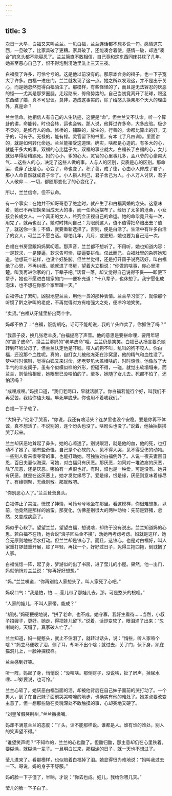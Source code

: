 ```yaml
---
---
---
```

title: 3
---



次日一大早，白福又来叫兰兰。一见白福，兰兰连话都不想多说一句。感情这东西，一旦破了，比家具破了更糟。家具破了，还能凑合着使，感情一破，却连“凑合”的念头都不能容忍了。兰兰简直不敢相信，自己竟和这东西同床共枕了几年。她甚至恶心自己了，恨不得泡到涝池里洗上三天三夜。

白福瘦了许多，可怜兮兮的。这是他以前没有的。那原本合身的褂子，也一下子宽大了许多。白福一进庄门，兰兰就发现了这一点。她之所以发现这，并不是出于关心，而是她忽然觉得白福陌生了。那模样，有些怪怪的了，而且是无法容忍的厌恶的怪——尤其是那罗圈腿，走起路来，侉侉势势的。自己当初竟离开了花球，跟这东西结了婚，真不可思议。莫非，造成这事实的，除了给憨头换亲那个天大的理由外，真是命？

兰兰信命。她相信人有自己的人生轨迹，这便是“命”。但兰兰又不认命。听一个算卦的讲，命能转，时也会转，运也会转。那人说，他算过许多命，大多应验。极少不灵的，是修行人的命。修桥的，铺路的，放生的，行善的，命都比算出的好。无子的，可有子。无禄的，能有禄。灵官留下的书里，有本《了凡四训》。里面讲的，就是如何转化命运。兰兰能接受这道理。确实，啥都是心造的。有多大的心，就能干多大的事。双福的心比猛子大，双福的事业就大。白福长了白福的心，女儿就迟早得给糟蹋死。妈的心小，爹的心大，灵官的心里事儿多，孟八爷的心豪爽大气……这些人的心，决定了这些人做的事。人与人的区别，实质是心的区别。那命运，说穿了还是心。心变了，命也变了。积了善，成了德，心由小人修成了君子，那小人命自然就成君子命了。小人损人利己，君子舍己为人。小人万人讨厌，君子人人敬仰……一切，都随那变化了的心变化了。

所以，兰兰信命，但不认命。

有一个事实：在她并不知哥哥患了绝症时，就产生了和白福离婚的念头。这意味着，她已不再把换亲当成天大的事，而一任命运摆布了。经历了太多的沧桑，小女孩会长成女人。一个真正的女人，终究会正视自己的命运。她的命毕竟只有一次，用完了，就再也没了。她时时拷问自己：为眼前这人，值不值得把命赔出去？值了，就送你一生；不值，就要重新选择了。否则，便是白活了。生活中有许多白活了的女人，可兰兰不愿白活。哪怕几年，几月，或更短，她也要为自己活一次。

白福在书房里跟妈妈絮叨着。那声音，兰兰都不想听了。不用听，她也知道内容：一是软求，一是硬逼，软求告可怜，硬逼要拼命。仅此而己。白福肚里的杂碎她知道。他想玩个花样，也没个好脏腑。但兰兰觉得，还是打开窗子说亮话好，叫白福绝了心思，不再纠缠。她就进了书房，望着大立柜说：“你做的啥事，你心里清楚。叫我再进你家的门，下辈子吧。”话音一落，却又觉得自己说得不妥——即便下辈子，她也不愿进白福家的门——便补充道：“十八辈子，也休想了。我宁愿化成泡沫，也不想在你那个家里蹲一天。”

白福停止了絮叨，凶狠地望兰兰，用他一贯的那种表情。兰兰早习惯了，就像那个听惯了黔之驴叫的老虎，不再觉得对方有啥强大之处，便冷冷地笑笑。

“卖货。”白福从牙缝里挤出两个字。

妈却不依了：“白福，饭能胡吃，话可不能胡说，我的丫头咋卖了，你抓住了吗？”

“我羔子皮，换几张老羊皮。”白福提高了声音。他的意思是要拼命哩，要用年轻的“羔子皮命”，换兰兰爹妈的“老羊皮命”哩。兰兰仍是笑笑。白福已从扬言要杀她转到吓唬父母了，但兰兰认定他是吓唬。咬人的狗不叫，乱叫的狗不咬人。你白福，还没那个血性呢。真的，自打女儿被他冻死在沙窝里，他的精气和血性没了。梦中时时惊叫，觉得白狐又来讨命，还老梦见大盖帽啥的，时时惊悸。他像放了大半气的羊皮阀子，虽有个似模似样的外形，但碰不得，一碰，就觉出软塌塌来。而兰兰，则恰恰相反，她眼里已没啥怕的了。至多，她随了女儿去。死都不怕了，还怕活吗？

“成哩成哩。”妈接口道，“我们老两口，早就活腻了。你白福若能行个好，叫我们不再受苦，我给你磕头哩。早死早脱孽。你也用不着唬我们。”

白福一下子软了。

“大妈子，”他带了哭音，“你说，我还有啥活头？连梦里也没个安稳。要是你再不体谅，真不想活了。不说别的，连个盼头也没了。啥盼头也没了。”说着，他抽抽搭搭哭了起来。

兰兰却厌恶地耸起了鼻头。她的心凉透了。别说眼泪，就是他的血，他的死，也打动不了她了。她有些奇怪，自己是个心软的人，见不得人哭，见不得受伤的动物。一些别人看来很寻常的事，也能打动她。可独独对白福例外了。人说一夜夫妻百日恩，百日夫妻似海深，可她，对白福只有厌恶。那厌恶，如同对一堆浓痰的厌恶，除了厌恶，还是厌恶。哪怕有一点恨也好。有时，恨也是一种爱，可是没有。她只有厌恶。就是在这厌恶上，她才发觉缘尽了。爱是缘，恨是缘，厌恶则意味着缘尽了。有缘则聚，无缘则散。那就散吧。

“你别恶心人了。”兰兰耸耸鼻头。

白福停止了哭泣，恍惚了神情，可怜兮兮地坐在那里。看这模样，你很难想象，以前，他竟然是那样的凶蛮。那变化，仿佛差别很大的两种动物：先前是野猪，忽然，又变成病鹿了。

妈似乎心软了。望望兰兰，望望白福，想说啥，却终于没有说出。兰兰知道妈的心思。若白福不在场，她会说“浪子回头金不换”，劝她再考虑考虑。妈就是这样，她会无原则地被泪水打动。但兰兰却是铁心了。而且，这铁心，也是对白福好，叫人家重打锣鼓重开展，趁了年轻，再找一个，好好过日子，免得三拖四拖，倒耽搁了人家。

白福恍惚一阵，起了身，梦游似的出了书房，进了莹儿的小屋。果然，他一出门，妈就悄悄对兰兰说：“你再好好想想。”

“妈。”兰兰嗔道，“你再别给人家想头了。叫人家死了心吧。”

妈叹口气：“我是怕，怕……莹儿带了那娃儿去。那，可是憨头的根哩。”

“人家的娃儿，不叫人家带。能成？”

“胡说。”妈硬梗梗地说，“拼了老命，也不成。她守寡，我好生看待……当然，小叔子招嫂子，更好。她走，得把娃儿留下。”说着，话却变软了，眼泪涌了出来：“忽喇喇的，天塌了，真家破人亡了。”

兰兰知道，妈一提憨头，就止不住泪了，就转过话头，说：“悄些，听人家喧个啥？”妈立马便收了泪，侧了耳，却听不出个啥；就过去，关了门，伏下身，趴在猫洞儿上，一脸神探模样。

兰兰感到好笑。

听一阵，妈起了身，悄悄说：“没喧啥。那倒财子，没说啥，扯了屄声，掉尿水哩……唉!要说，也可怜。”

兰兰心软了。她厌恶白福当面的泪，却被他背后在自己妹子面前的哭打动了。一个男人，到了在自己妹子面前哭哭啼啼的地步，也确实有他的难处了。她差点要改变主意了，但一想那些隐在灵魂深处不敢触摸的事，心却突地又硬了。

“刘皇爷假哭荆州。”兰兰撇撇嘴。

妈却不满意兰兰的态度：“丫头，话不能那样说。谁都是人。谁有谁的难处，别人的笑声望不得。”

“谁望笑声呢？”不知咋的，兰兰的心也酸了。但酸归酸，那主意却仍在心里铁着。要糊涂，就糊涂一辈子。一旦明白过来，那糊涂的日子，就一天也不想过了。

莹儿进来了。看那模样，也似陪着白福掉了泪。她显得很为难地说：“妈叫我过去一下。哥说，妈的身子不舒服。”

妈的脸一下子僵了，半晌，才说：“你去也成。娃儿，我给你喂几天。”

莹儿的脸一下子白了。